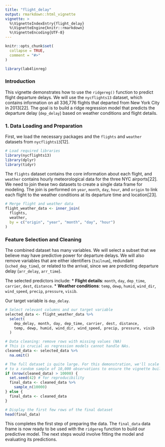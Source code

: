 ```yaml
---
title: "flight_delay"
output: rmarkdown::html_vignette
vignette: >
  %\VignetteIndexEntry{flight_delay}
  %\VignetteEngine{knitr::rmarkdown}
  %\VignetteEncoding{UTF-8}
---
```


```r
knitr::opts_chunk$set(
  collapse = TRUE,
  comment = "#>"
)
```

```r
library(lab4linreg)
```

### Introduction

This vignette demonstrates how to use the `ridgereg()` function to predict flight departure delays. We will use the `nycflights13` dataset, which contains information on all 336,776 flights that departed from New York City in 2013[22]. The goal is to build a ridge regression model that predicts the departure delay (`dep_delay`) based on weather conditions and flight details.

### 1. Data Loading and Preparation

First, we load the necessary packages and the `flights` and `weather` datasets from `nycflights13`[12].

```r
# Load required libraries
library(nycflights13)
library(dplyr)
library(tidyr)
```

The `flights` dataset contains the core information about each flight, and `weather` contains hourly meteorological data for the three NYC airports[22]. We need to join these two datasets to create a single data frame for modeling. The join is performed on `year`, `month`, `day`, `hour`, and `origin` to link each flight to the weather conditions at its departure time and location[23].

```r
# Merge flight and weather data
flight_weather_data <- inner_join(
  flights, 
  weather, 
  by = c("origin", "year", "month", "day", "hour")
)
```

### Feature Selection and Cleaning

The combined dataset has many variables. We will select a subset that we believe may have predictive power for departure delays. We will also remove variables that are either identifiers (`tailnum`), redundant (`sched_dep_time`), or related to the arrival, since we are predicting departure delay (`arr_delay`, `arr_time`).

The selected predictors include:
*   **Flight details**: `month`, `day`, `dep_time`, `carrier`, `dest`, `distance`.
*   **Weather conditions**: `temp`, `dewp`, `humid`, `wind_dir`, `wind_speed`, `precip`, `pressure`, `visib`.

Our target variable is `dep_delay`.

```r
# Select relevant columns and our target variable
selected_data <- flight_weather_data %>%
  select(
    dep_delay, month, day, dep_time, carrier, dest, distance, 
    temp, dewp, humid, wind_dir, wind_speed, precip, pressure, visib
  )

# Data cleaning: remove rows with missing values (NA)
# This is crucial as regression models cannot handle NAs.
cleaned_data <- selected_data %>%
  na.omit()

# The full dataset is quite large. For this demonstration, we'll scale it down
# to a random sample of 10,000 observations to ensure the vignette builds quickly.
if (nrow(cleaned_data) > 10000) {
  set.seed(42) # for reproducibility
  final_data <- cleaned_data %>%
    sample_n(10000)
} else {
  final_data <- cleaned_data
}

# Display the first few rows of the final dataset
head(final_data)
```

This completes the first step of preparing the data. The `final_data` data frame is now ready to be used with the `ridgereg` function to build our predictive model. The next steps would involve fitting the model and evaluating its predictions.

